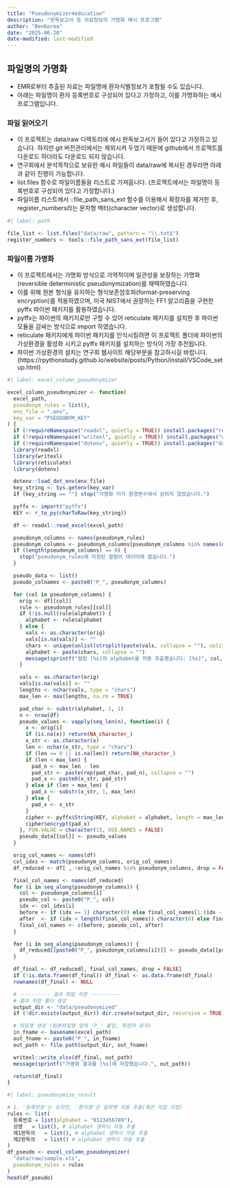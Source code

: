 ```yaml
---
title: "Pseudonymizer4education"
description: "판독보고서 등 의료정보의 가명화 예시 프로그램"
author: "BenKorea"
date: "2025-06-20"
date-modified: last-modified
---
```


## 파일명의 가명화

- EMR로부터 추출된 자료는 파일명에 환자식별정보가 포함될 수도 있습니다.
- 아래는 파일명이 환자 등록번호로 구성되어 있다고 가정하고, 이를 가명화하는 예시 프로그램입니다.

### 파일 읽어오기

- 이 프로젝트는 data/raw 디렉토리에 에시 판독보고서가 들어 있다고 가정하고 있습니다. 하지만 git 버전관리에서는 제외시켜 두었기 때문에 github에서 프로젝트를 다운로드 하더라도 다운로드 되지 않습니다.
- 연구회에서 분석목적으로 보유한 예시 파일들이 data/raw에 복사된 경우라면 아래과 같이 진행이 가능합니다.
- list.files 함수로 파일이름들을 리스트로 가져옵니다. (프로젝트에서는 파일명이 등록번호로 구성되어 있다고 가정합니다.) 
- 파일이름 리스트에서 ::file_path_sans_ext 함수를 이용해서 확장자를 제거한 후, register_numbers라는 문자형 벡터(character vector)로 생성합니다.

```r
#| label: path

file_list <- list.files("data/raw", pattern = "\\.txt$")
register_numbers <- tools::file_path_sans_ext(file_list)
```

### 파일이름 가명화

- 이 프로젝트에서는 가명화 방식으로 가역적이며 일관성을 보장하는 가명화(reversible deterministic pseudonymization)를 채택하였습니다.
- 이를 위해 원본 형식을 유지하는 형식보존암호화(format-preserving encryption)를 적용하였으며, 미국 NIST에서 권장하는 FF1 알고리즘을 구현한 pyffx 파이썬 패키지를 활용하였습니다.
- pyffx는 파이썬의 패키지로만 구할 수 있어 reticulate 패키지를 설치한 후 파이썬 모듈을 감싸는 방식으로 import 하였습니다.
- reticulate 패키지에게 파이썬 패키지를 인식시킬려면 이 프로젝트 폴더에 파이썬의 가상환경을 활성화 시키고 pyffx 패키지를 설치하는 방식이 가장 추천됩니다.
- 파이썬 가상환경의 설치는 연구회 웹사이트 해당부분을 참고하시길 바랍니다. (https://rpythonstudy.github.io/website/posts/Python/install/VSCode_setup.html)

```r
#| label: excel_column_pseudonymizer

excel_column_pseudonymizer <- function(
  excel_path,
  pseudonym_rules = list(),
  env_file = ".env",
  key_var = "PSEUDONYM_KEY"
) {
  if (!requireNamespace("readxl", quietly = TRUE)) install.packages("readxl")
  if (!requireNamespace("writexl", quietly = TRUE)) install.packages("writexl")
  if (!requireNamespace("dotenv", quietly = TRUE)) install.packages("dotenv")
  library(readxl)
  library(writexl)
  library(reticulate)
  library(dotenv)

  dotenv::load_dot_env(env_file)
  key_string <- Sys.getenv(key_var)
  if (key_string == "") stop("가명화 키가 환경변수에서 읽히지 않았습니다.")

  pyffx <- import("pyffx")
  KEY <- r_to_py(charToRaw(key_string))

  df <- readxl::read_excel(excel_path)

  pseudonym_columns <- names(pseudonym_rules)
  pseudonym_columns <- pseudonym_columns[pseudonym_columns %in% names(df)]
  if (length(pseudonym_columns) == 0) {
    stop("pseudonym_rules에 지정된 컬럼이 데이터에 없습니다.")
  }

  pseudo_data <- list()
  pseudo_colnames <- paste0("P_", pseudonym_columns)

  for (col in pseudonym_columns) {
    orig <- df[[col]]
    rule <- pseudonym_rules[[col]]
    if (!is.null(rule$alphabet)) {
      alphabet <- rule$alphabet
    } else {
      vals <- as.character(orig)
      vals[is.na(vals)] <- ""
      chars <- unique(unlist(strsplit(paste(vals, collapse = ""), split = "")))
      alphabet <- paste(chars, collapse = "")
      message(sprintf("컬럼 [%s]의 alphabet을 자동 추출했습니다: [%s]", col, alphabet))
    }

    vals <- as.character(orig)
    vals[is.na(vals)] <- ""
    lengths <- nchar(vals, type = "chars")
    max_len <- max(lengths, na.rm = TRUE)

    pad_char <- substr(alphabet, 1, 1)
    n <- nrow(df)
    pseudo_values <- vapply(seq_len(n), function(i) {
      x <- orig[i]
      if (is.na(x)) return(NA_character_)
      x_str <- as.character(x)
      len <- nchar(x_str, type = "chars")
      if (len == 0 || is.na(len)) return(NA_character_)
      if (len < max_len) {
        pad_n <- max_len - len
        pad_str <- paste(rep(pad_char, pad_n), collapse = "")
        pad_x <- paste0(x_str, pad_str)
      } else if (len > max_len) {
        pad_x <- substr(x_str, 1, max_len)
      } else {
        pad_x <- x_str
      }
      cipher <- pyffx$String(KEY, alphabet = alphabet, length = max_len)
      cipher$encrypt(pad_x)
    }, FUN.VALUE = character(1), USE.NAMES = FALSE)
    pseudo_data[[col]] <- pseudo_values
  }

  orig_col_names <- names(df)
  col_idxs <- match(pseudonym_columns, orig_col_names)
  df_reduced <- df[ , !orig_col_names %in% pseudonym_columns, drop = FALSE]

  final_col_names <- names(df_reduced)
  for (i in seq_along(pseudonym_columns)) {
    col <- pseudonym_columns[i]
    pseudo_col <- paste0("P_", col)
    idx <- col_idxs[i]
    before <- if (idx == 1) character(0) else final_col_names[1:(idx - 1)]
    after  <- if (idx > length(final_col_names)) character(0) else final_col_names[idx:length(final_col_names)]
    final_col_names <- c(before, pseudo_col, after)
  }

  for (i in seq_along(pseudonym_columns)) {
    df_reduced[[paste0("P_", pseudonym_columns[i])]] <- pseudo_data[[pseudonym_columns[i]]]
  }

  df_final <- df_reduced[, final_col_names, drop = FALSE]
  if (!is.data.frame(df_final)) df_final <- as.data.frame(df_final)
  rownames(df_final) <- NULL

  # ---------- 결과 파일 저장 ----------
  # 결과 저장 폴더 생성
  output_dir <- "data/pseudonymized"
  if (!dir.exists(output_dir)) dir.create(output_dir, recursive = TRUE)

  # 파일명 생성 (원본파일명 앞에 'P_' 붙임, 확장자 유지)
  in_fname <- basename(excel_path)
  out_fname <- paste0("P_", in_fname)
  out_path <- file.path(output_dir, out_fname)

  writexl::write_xlsx(df_final, out_path)
  message(sprintf("가명화 결과를 [%s]에 저장했습니다.", out_path))

  return(df_final)
}


```

```r
#| label: pseudonymize_result

# 1. '등록번호'는 숫자만, '환자명'은 알파벳 자동 추출(혹은 직접 지정)
rules <- list(
  등록번호 = list(alphabet = "0123456789"),
  성명   = list(), # alphabet 생략시 자동 추출
  제1판독의   = list(), # alphabet 생략시 자동 추출
  제2판독의   = list() # alphabet 생략시 자동 추출  
)
df_pseudo <- excel_column_pseudonymizer(
  "data/raw/sample.xls",
  pseudonym_rules = rules
)
head(df_pseudo)


```





```r

```
